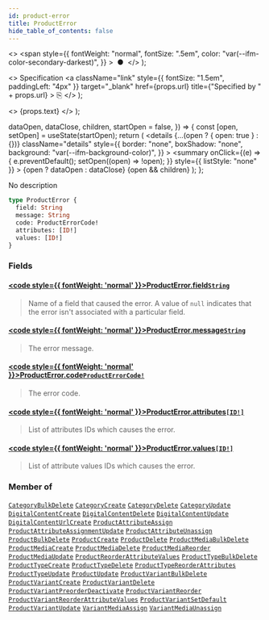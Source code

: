 ```yaml
---
id: product-error
title: ProductError
hide_table_of_contents: false
---
```


  <>
    <span
      style={{
        fontWeight: "normal",
        fontSize: ".5em",
        color: "var(--ifm-color-secondary-darkest)",
      }}
    >
      &nbsp;●&nbsp;
    </span>
  </>
);

  <>
    Specification
    <a
      className="link"
      style={{ fontSize: "1.5em", paddingLeft: "4px" }}
      target="\_blank"
      href={props.url}
      title={"Specified by " + props.url}
    >
      ⎘
    </a>
  </>
);

  <>
    <span className={props.class}>{props.text}</span>
  </>
);


  dataOpen,
  dataClose,
  children,
  startOpen = false,
}) => {
  const [open, setOpen] = useState(startOpen);
  return (
    <details
      {...(open ? { open: true } : {})}
      className="details"
      style={{
        border: "none",
        boxShadow: "none",
        background: "var(--ifm-background-color)",
      }}
    >
      <summary
        onClick={(e) => {
          e.preventDefault();
          setOpen((open) => !open);
        }}
        style={{ listStyle: "none" }}
      >
        {open ? dataOpen : dataClose}
      </summary>
      {open && children}
    </details>
  );
};

No description

```graphql
type ProductError {
  field: String
  message: String
  code: ProductErrorCode!
  attributes: [ID!]
  values: [ID!]
}
```

### Fields

#### [<code style={{ fontWeight: 'normal' }}>ProductError.<b>field</b></code>](#)<Bullet />[`String`](../../../api-reference/miscellaneous/scalars/string) <Badge class="badge badge--secondary" text="scalar"/>

> Name of a field that caused the error. A value of `null` indicates that the error isn't associated with a particular field.

#### [<code style={{ fontWeight: 'normal' }}>ProductError.<b>message</b></code>](#)<Bullet />[`String`](../../../api-reference/miscellaneous/scalars/string) <Badge class="badge badge--secondary" text="scalar"/>

> The error message.

#### [<code style={{ fontWeight: 'normal' }}>ProductError.<b>code</b></code>](#)<Bullet />[`ProductErrorCode!`](../../../api-reference/products/enums/product-error-code) <Badge class="badge badge--secondary" text="non-null"/> <Badge class="badge badge--secondary" text="enum"/>

> The error code.

#### [<code style={{ fontWeight: 'normal' }}>ProductError.<b>attributes</b></code>](#)<Bullet />[`[ID!]`](../../../api-reference/miscellaneous/scalars/id) <Badge class="badge badge--secondary" text="list"/> <Badge class="badge badge--secondary" text="scalar"/>

> List of attributes IDs which causes the error.

#### [<code style={{ fontWeight: 'normal' }}>ProductError.<b>values</b></code>](#)<Bullet />[`[ID!]`](../../../api-reference/miscellaneous/scalars/id) <Badge class="badge badge--secondary" text="list"/> <Badge class="badge badge--secondary" text="scalar"/>

> List of attribute values IDs which causes the error.

### Member of

[`CategoryBulkDelete`](../../../api-reference/products/objects/category-bulk-delete) <Badge class="badge badge--secondary" text="object"/><Bullet />[`CategoryCreate`](../../../api-reference/products/objects/category-create) <Badge class="badge badge--secondary" text="object"/><Bullet />[`CategoryDelete`](../../../api-reference/products/objects/category-delete) <Badge class="badge badge--secondary" text="object"/><Bullet />[`CategoryUpdate`](../../../api-reference/products/objects/category-update) <Badge class="badge badge--secondary" text="object"/><Bullet />[`DigitalContentCreate`](../../../api-reference/products/objects/digital-content-create) <Badge class="badge badge--secondary" text="object"/><Bullet />[`DigitalContentDelete`](../../../api-reference/products/objects/digital-content-delete) <Badge class="badge badge--secondary" text="object"/><Bullet />[`DigitalContentUpdate`](../../../api-reference/products/objects/digital-content-update) <Badge class="badge badge--secondary" text="object"/><Bullet />[`DigitalContentUrlCreate`](../../../api-reference/products/objects/digital-content-url-create) <Badge class="badge badge--secondary" text="object"/><Bullet />[`ProductAttributeAssign`](../../../api-reference/products/objects/product-attribute-assign) <Badge class="badge badge--secondary" text="object"/><Bullet />[`ProductAttributeAssignmentUpdate`](../../../api-reference/products/objects/product-attribute-assignment-update) <Badge class="badge badge--secondary" text="object"/><Bullet />[`ProductAttributeUnassign`](../../../api-reference/products/objects/product-attribute-unassign) <Badge class="badge badge--secondary" text="object"/><Bullet />[`ProductBulkDelete`](../../../api-reference/products/objects/product-bulk-delete) <Badge class="badge badge--secondary" text="object"/><Bullet />[`ProductCreate`](../../../api-reference/products/objects/product-create) <Badge class="badge badge--secondary" text="object"/><Bullet />[`ProductDelete`](../../../api-reference/products/objects/product-delete) <Badge class="badge badge--secondary" text="object"/><Bullet />[`ProductMediaBulkDelete`](../../../api-reference/products/objects/product-media-bulk-delete) <Badge class="badge badge--secondary" text="object"/><Bullet />[`ProductMediaCreate`](../../../api-reference/products/objects/product-media-create) <Badge class="badge badge--secondary" text="object"/><Bullet />[`ProductMediaDelete`](../../../api-reference/products/objects/product-media-delete) <Badge class="badge badge--secondary" text="object"/><Bullet />[`ProductMediaReorder`](../../../api-reference/products/objects/product-media-reorder) <Badge class="badge badge--secondary" text="object"/><Bullet />[`ProductMediaUpdate`](../../../api-reference/products/objects/product-media-update) <Badge class="badge badge--secondary" text="object"/><Bullet />[`ProductReorderAttributeValues`](../../../api-reference/products/objects/product-reorder-attribute-values) <Badge class="badge badge--secondary" text="object"/><Bullet />[`ProductTypeBulkDelete`](../../../api-reference/products/objects/product-type-bulk-delete) <Badge class="badge badge--secondary" text="object"/><Bullet />[`ProductTypeCreate`](../../../api-reference/products/objects/product-type-create) <Badge class="badge badge--secondary" text="object"/><Bullet />[`ProductTypeDelete`](../../../api-reference/products/objects/product-type-delete) <Badge class="badge badge--secondary" text="object"/><Bullet />[`ProductTypeReorderAttributes`](../../../api-reference/products/objects/product-type-reorder-attributes) <Badge class="badge badge--secondary" text="object"/><Bullet />[`ProductTypeUpdate`](../../../api-reference/products/objects/product-type-update) <Badge class="badge badge--secondary" text="object"/><Bullet />[`ProductUpdate`](../../../api-reference/products/objects/product-update) <Badge class="badge badge--secondary" text="object"/><Bullet />[`ProductVariantBulkDelete`](../../../api-reference/products/objects/product-variant-bulk-delete) <Badge class="badge badge--secondary" text="object"/><Bullet />[`ProductVariantCreate`](../../../api-reference/products/objects/product-variant-create) <Badge class="badge badge--secondary" text="object"/><Bullet />[`ProductVariantDelete`](../../../api-reference/products/objects/product-variant-delete) <Badge class="badge badge--secondary" text="object"/><Bullet />[`ProductVariantPreorderDeactivate`](../../../api-reference/products/objects/product-variant-preorder-deactivate) <Badge class="badge badge--secondary" text="object"/><Bullet />[`ProductVariantReorder`](../../../api-reference/products/objects/product-variant-reorder) <Badge class="badge badge--secondary" text="object"/><Bullet />[`ProductVariantReorderAttributeValues`](../../../api-reference/products/objects/product-variant-reorder-attribute-values) <Badge class="badge badge--secondary" text="object"/><Bullet />[`ProductVariantSetDefault`](../../../api-reference/products/objects/product-variant-set-default) <Badge class="badge badge--secondary" text="object"/><Bullet />[`ProductVariantUpdate`](../../../api-reference/products/objects/product-variant-update) <Badge class="badge badge--secondary" text="object"/><Bullet />[`VariantMediaAssign`](../../../api-reference/products/objects/variant-media-assign) <Badge class="badge badge--secondary" text="object"/><Bullet />[`VariantMediaUnassign`](../../../api-reference/products/objects/variant-media-unassign) <Badge class="badge badge--secondary" text="object"/>
